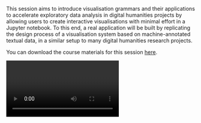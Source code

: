 This session aims to introduce visualisation grammars and their applications to accelerate exploratory data analysis in digital humanities projects by allowing users to create interactive visualisations with minimal effort in a Jupyter notebook. To this end, a real application will be built by replicating the design process of a visualisation system based on machine-annotated textual data, in a similar setup to many digital humanities research projects.

You can download the course materials for this session [here](https://colab.research.google.com/drive/13ZEEUcKoLp92-GEHA70YkJHe8nvG9iGz).

<Video provider="youtube" id="43ELEO-mO98">
  Showing Gold I: Visualisation
</Video>

